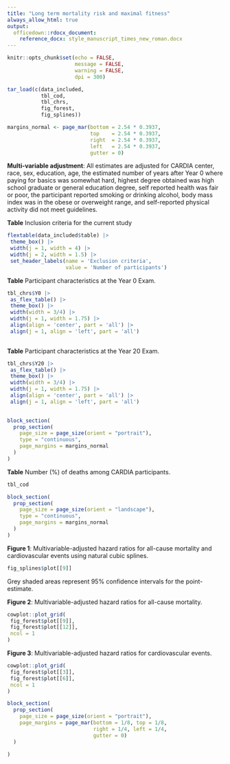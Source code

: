 ```yaml
---
title: "Long term mortality risk and maximal fitness"
always_allow_html: true
output: 
  officedown::rdocx_document:
    reference_docx: style_manuscript_times_new_roman.docx
---
```


```r

knitr::opts_chunk$set(echo = FALSE, 
                      message = FALSE,
                      warning = FALSE,
                      dpi = 300)

tar_load(c(data_included,
           tbl_cod, 
           tbl_chrs,
           fig_forest, 
           fig_splines))

margins_normal <- page_mar(bottom = 2.54 * 0.3937, 
                           top    = 2.54 * 0.3937, 
                           right  = 2.54 * 0.3937, 
                           left   = 2.54 * 0.3937,
                           gutter = 0)

```

__Multi-variable adjustment__:  All estimates are adjusted for CARDIA center, race, sex, education, age, the estimated number of years after Year 0 where paying for basics was somewhat hard, highest degree obtained was high school graduate or general education degree, self reported health was fair or poor, the participant reported smoking or drinking alcohol, body mass index was in the obese or overweight range, and self-reported physical activity did not meet guidelines.

\newpage
__Table__ Inclusion criteria for the current study
```r
flextable(data_included$table) |> 
 theme_box() |> 
 width(j = 1, width = 4) |> 
 width(j = 2, width = 1.5) |> 
 set_header_labels(name = 'Exclusion criteria', 
                   value = 'Number of participants')
```

\newpage 
__Table__ Participant characteristics at the Year 0 Exam.
```r

tbl_chrs$Y0 |> 
 as_flex_table() |> 
 theme_box() |> 
 width(width = 3/4) |> 
 width(j = 1, width = 1.75) |> 
 align(align = 'center', part = 'all') |> 
 align(j = 1, align = 'left', part = 'all')
  
```

\newpage 
__Table__ Participant characteristics at the Year 20 Exam.
```r

tbl_chrs$Y20 |> 
 as_flex_table() |> 
 theme_box() |> 
 width(width = 3/4) |> 
 width(j = 1, width = 1.75) |>
 align(align = 'center', part = 'all') |> 
 align(j = 1, align = 'left', part = 'all')
  
```

```r

block_section(
  prop_section(
    page_size = page_size(orient = "portrait"),
    type = "continuous",
    page_margins = margins_normal
  )
)

```

__Table__ Number (%) of deaths among CARDIA participants.
```r
tbl_cod
```


```r

block_section(
  prop_section(
    page_size = page_size(orient = "landscape"),
    type = "continuous",
    page_margins = margins_normal
  )
)

```


__Figure 1__: Multivariable-adjusted hazard ratios for all-cause mortality and cardiovascular events using natural cubic splines. 

```r

fig_splines$plot[[9]]

```
Grey shaded areas represent 95% confidence intervals for the point-estimate.

\newpage

__Figure 2__: Multivariable-adjusted hazard ratios for all-cause mortality.

```r

cowplot::plot_grid(
 fig_forest$plot[[9]],
 fig_forest$plot[[12]],
 ncol = 1
)


```

\newpage

__Figure 3__: Multivariable-adjusted hazard ratios for cardiovascular events.

```r

cowplot::plot_grid(
 fig_forest$plot[[3]],
 fig_forest$plot[[6]],
 ncol = 1
)


```

\newpage

```r


block_section(
  prop_section(
    page_size = page_size(orient = "portrait"),
    page_margins = page_mar(bottom = 1/8, top = 1/8,
                            right = 1/4, left = 1/4,
                            gutter = 0)
  )

)

```

